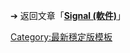 {{Multiple releases
|branch1 = Android
|version1 = 5.4.7
|date1 = {{Start date and age|2021|2|19}}<ref>{{Cite web|url=https://play.google.com/store/apps/details?id=org.thoughtcrime.securesms|title=Signal Private Messenger - Apps on Google Play|author=Signal Foundation|website=play.google.com}}</ref>

|branch2 = iOS
|version2 = 5.5.0
|date2 = {{Start date and age|2021|2|22}}<ref>{{Cite web|url=https://apps.apple.com/app/id874139669|title=‎Signal - Private Messenger on the App Store|author=Signal Messenger, LLC|website=apps.apple.com}}</ref>

|branch3 = 桌面
|version3 = 1.40.1
|date3 = {{Start date and age|2020|2|22}}<ref>{{Citation|title=Releases - signalapp/Signal-Desktop|url=https://github.com/signalapp/Signal-Desktop/releases|author=Open Whisper Systems|website=github.com}}</ref>
}}
<noinclude>

➔ 返回文章「'''[[Signal (軟件)]]'''」
{{Template reference list}}

[[Category:最新穩定版模板]]
</noinclude>